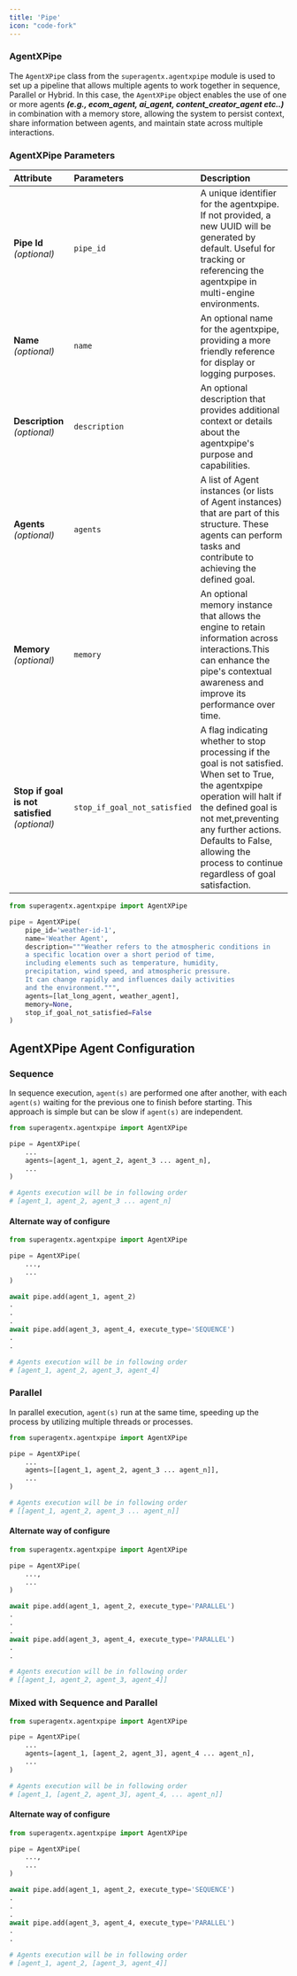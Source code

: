 ```yaml
---
title: 'Pipe'
icon: "code-fork"
---
```


### AgentXPipe
The `AgentXPipe` class from the `superagentx.agentxpipe` module is used to set up a pipeline that allows multiple agents to work
together in sequence, Parallel or Hybrid. In this case, the `AgentXPipe` object enables the use of one or
more agents **_(e.g., ecom_agent, ai_agent, content_creator_agent etc..)_** in combination with a memory store,
allowing the system to persist context, share information between agents, and maintain state across multiple interactions.

### AgentXPipe Parameters
| Attribute                                     | Parameters                  | Description                                                                                                                                                                                                                                                                             |
| :--------------------                         | :----------------           | :-------------------------------------                                                                                                                                                                                                                                                  |
|**Pipe Id** _(optional)_                       |`pipe_id`                    | A unique identifier for the agentxpipe. If not provided, a new UUID will be generated by default. Useful for tracking or referencing the agentxpipe in multi-engine environments.                                                                                                       |
|**Name** _(optional)_                          |`name`                       | An optional name for the agentxpipe, providing a more friendly reference for display or logging purposes.                                                                                                                                                                               |
|**Description**  _(optional)_                  |`description`                | An optional description that provides additional context or details about the agentxpipe's purpose and capabilities.                                                                                                                                                                    |
|**Agents**   _(optional)_                      |`agents`                     | A list of Agent instances (or lists of Agent instances) that are part of this structure. These agents can perform tasks and contribute to achieving the defined goal.                                                                                                                   |
|**Memory**   _(optional)_                      |`memory`                     | An optional memory instance that allows the engine to retain information across interactions.This can enhance the pipe's contextual awareness and improve its performance over time.                                                                                                    |
|**Stop if goal is not satisfied** _(optional)_ | `stop_if_goal_not_satisfied`| A flag indicating whether to stop processing if the goal is not satisfied. When set to True, the agentxpipe operation will halt if the defined goal is not met,preventing any further actions. Defaults to False, allowing the process to continue regardless of goal satisfaction.     |

```python
from superagentx.agentxpipe import AgentXPipe

pipe = AgentXPipe(
    pipe_id='weather-id-1',
    name='Weather Agent',
    description="""Weather refers to the atmospheric conditions in
    a specific location over a short period of time,
    including elements such as temperature, humidity,
    precipitation, wind speed, and atmospheric pressure.
    It can change rapidly and influences daily activities
    and the environment.""",
    agents=[lat_long_agent, weather_agent],
    memory=None,
    stop_if_goal_not_satisfied=False
)
```
## AgentXPipe Agent Configuration

### Sequence
In sequence execution, `agent(s)` are performed one after another, with each `agent(s)` waiting for the
previous one to finish before starting. This approach is simple but can be slow if `agent(s)` are independent.

```python
from superagentx.agentxpipe import AgentXPipe

pipe = AgentXPipe(
    ...
    agents=[agent_1, agent_2, agent_3 ... agent_n],
    ...
)

# Agents execution will be in following order
# [agent_1, agent_2, agent_3 ... agent_n]
```

#### Alternate way of configure

```python
from superagentx.agentxpipe import AgentXPipe

pipe = AgentXPipe(
    ...,
    ...
)

await pipe.add(agent_1, agent_2)
.
.
.
await pipe.add(agent_3, agent_4, execute_type='SEQUENCE')
.
.

# Agents execution will be in following order
# [agent_1, agent_2, agent_3, agent_4]
```

### Parallel
In parallel execution, `agent(s)` run at the same time, speeding up the process by utilizing multiple threads or processes.

```python
from superagentx.agentxpipe import AgentXPipe

pipe = AgentXPipe(
    ...
    agents=[[agent_1, agent_2, agent_3 ... agent_n]],
    ...
)

# Agents execution will be in following order
# [[agent_1, agent_2, agent_3 ... agent_n]]
```

#### Alternate way of configure

```python
from superagentx.agentxpipe import AgentXPipe

pipe = AgentXPipe(
    ...,
    ...
)

await pipe.add(agent_1, agent_2, execute_type='PARALLEL')
.
.
.
await pipe.add(agent_3, agent_4, execute_type='PARALLEL')
.
.

# Agents execution will be in following order
# [[agent_1, agent_2, agent_3, agent_4]]
```

### Mixed with Sequence and Parallel

```python
from superagentx.agentxpipe import AgentXPipe

pipe = AgentXPipe(
    ...
    agents=[agent_1, [agent_2, agent_3], agent_4 ... agent_n],
    ...
)

# Agents execution will be in following order
# [agent_1, [agent_2, agent_3], agent_4, ... agent_n]]
```

#### Alternate way of configure

```python
from superagentx.agentxpipe import AgentXPipe

pipe = AgentXPipe(
    ...,
    ...
)

await pipe.add(agent_1, agent_2, execute_type='SEQUENCE')
.
.
.
await pipe.add(agent_3, agent_4, execute_type='PARALLEL')
.
.

# Agents execution will be in following order
# [agent_1, agent_2, [agent_3, agent_4]]
```